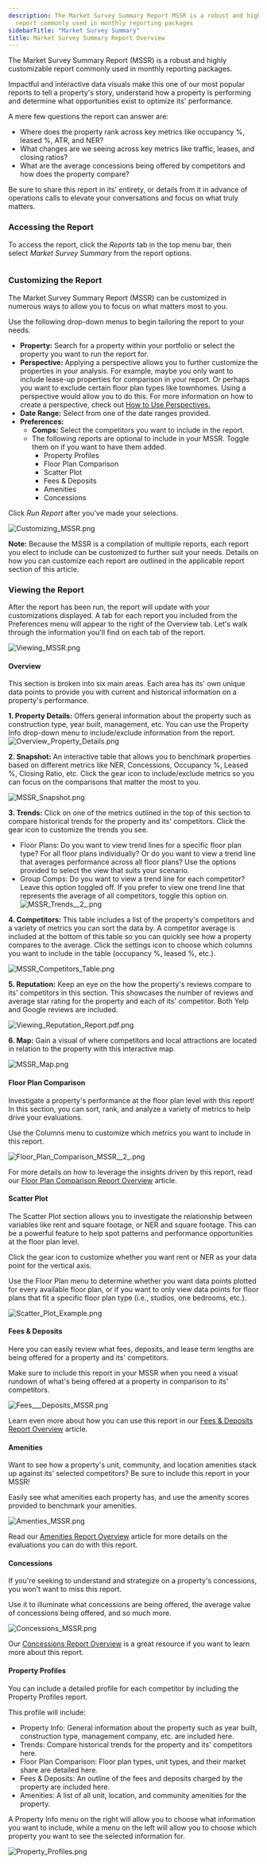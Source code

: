 ```yaml
---
description: The Market Survey Summary Report MSSR is a robust and highly customizable
  report commonly used in monthly reporting packages
sidebarTitle: "Market Survey Summary"
title: Market Survey Summary Report Overview
---
```


The Market Survey Summary Report (MSSR) is a robust and highly customizable report commonly used in monthly reporting packages.


Impactful and interactive data visuals make this one of our most popular reports to tell a property's story, understand how a property is performing and determine what opportunities exist to optimize its' performance. 


A mere few questions the report can answer are:


+ Where does the property rank across key metrics like occupancy %, leased %, ATR, and NER?
+ What changes are we seeing across key metrics like traffic, leases, and closing ratios?
+ What are the average concessions being offered by competitors and how does the property compare?


Be sure to share this report in its' entirety, or details from it in advance of operations calls to elevate your conversations and focus on what truly matters. 


### Accessing the Report


To access the report, click the *Reports* tab in the top menu bar, then select *Market Survey Summary* from the report options. 


<Frame caption="Overview of customizable report options for property and research data.">
  <img src="/images/radix/f387ba8a59f910c38b77fa8364e803d4084856c2.png" alt="" />
</Frame>


### Customizing the Report


The Market Survey Summary Report (MSSR) can be customized in numerous ways to allow you to focus on what matters most to you. 


Use the following drop-down menus to begin tailoring the report to your needs.


* **Property:** Search for a property within your portfolio or select the property you want to run the report for.
* **Perspective:** Applying a perspective allows you to further customize the properties in your analysis. For example, maybe you only want to include lease-up properties for comparison in your report. Or perhaps you want to exclude certain floor plan types like townhomes. Using a perspective would allow you to do this. For more information on how to create a perspective, check out [How to Use Perspectives.](../evaluating-your-portfolio-s-performance/how-to-use-perspectives.mdx)
* **Date Range:** Select from one of the date ranges provided.
* **Preferences:**
	+ **Comps:** Select the competitors you want to include in the report.
	+ The following reports are optional to include in your MSSR. Toggle them on if you want to have them added.
		- Property Profiles
		- Floor Plan Comparison
		- Scatter Plot
		- Fees & Deposits
		- Amenities
		- Concessions


Click *Run Report* after you've made your selections. 


<Frame caption="Market survey report interface with property selection and preferences menu.">
  <img src="/images/radix/f12a976c3d23df20905f64d619e8fbe0d5cbfde1.png" alt="Customizing_MSSR.png" />
</Frame>


**Note:** Because the MSSR is a compilation of multiple reports, each report you elect to include can be customized to further suit your needs. Details on how you can customize each report are outlined in the applicable report section of this article. 


### Viewing the Report


After the report has been run, the report will update with your customizations displayed. A tab for each report you included from the Preferences menu will appear to the right of the Overview tab. Let's walk through the information you'll find on each tab of the report. 


<Frame caption="Market survey summary for Augustus Apartments, displaying property details and last survey date.">
  <img src="/images/radix/ac3d05828103fd2ac063ad99c9e9b8c1013b12ad.png" alt="Viewing_MSSR.png" />
</Frame>


#### Overview


This section is broken into six main areas. Each area has its' own unique data points to provide you with current and historical information on a property's performance. 


**1. Property Details:** Offers general information about the property such as construction type, year built, management, etc. You can use the Property Info drop-down menu to include/exclude information from the report.![Overview_Property_Details.png](/images/radix/32d8094ed993dcb59912eba735b3eee54e3927c7.png)


**2. Snapshot:** An interactive table that allows you to benchmark properties based on different metrics like NER, Concessions, Occupancy %, Leased %, Closing Ratio, etc. Click the gear icon to include/exclude metrics so you can focus on the comparisons that matter the most to you. 


<Frame caption="Market survey summary displaying apartment metrics and rankings in Scottsdale, AZ.">
  <img src="/images/radix/926c5ac1582ffc4e98f97becbf03a9edc4d95bee.png" alt="MSSR_Snapshot.png" />
</Frame>


**3. Trends:** Click on one of the metrics outlined in the top of this section to compare historical trends for the property and its' competitors. Click the gear icon to customize the trends you see.


* Floor Plans: Do you want to view trend lines for a specific floor plan type? For all floor plans individually? Or do you want to view a trend line that averages performance across all floor plans? Use the options provided to select the view that suits your scenario.
* Group Comps: Do you want to view a trend line for each competitor? Leave this option toggled off. If you prefer to view one trend line that represents the average of all competitors, toggle this option on.![MSSR_Trends__2_.png](/images/radix/63d08262d1e0e969e088939edc1624e80d19265c.png)


**4. Competitors:** This table includes a list of the property's competitors and a variety of metrics you can sort the data by. A competitor average is included at the bottom of this table so you can quickly see how a property compares to the average. Click the settings icon to choose which columns you want to include in the table (occupancy %, leased %, etc.).


<Frame caption="Table displaying competitor apartment data, including occupancy and leasing percentages.">
  <img src="/images/radix/de5cf57dd3878178c234876e775dd78ae41cce5a.png" alt="MSSR_Competitors_Table.png" />
</Frame>


**5. Reputation:** Keep an eye on the how the property's reviews compare to its' competitors in this section. This showcases the number of reviews and average star rating for the property and each of its' competitor. Both Yelp and Google reviews are included.


<Frame caption="Table displaying property names, addresses, and review ratings from Yelp and Google.">
  <img src="/images/radix/70e4f149e6ad4d82392a5e611c2ea1a759f8fa5a.png" alt="Viewing_Reputation_Report.pdf.png" />
</Frame>


**6. Map:** Gain a visual of where competitors and local attractions are located in relation to the property with this interactive map.


<Frame caption="Map displaying locations of various apartments in the Phoenix area.">
  <img src="/images/radix/cf1c12604cd22a8a333c8715b459b003b7aaa0ad.png" alt="MSSR_Map.png" />
</Frame>


#### Floor Plan Comparison


Investigate a property's performance at the floor plan level with this report! In this section, you can sort, rank, and analyze a variety of metrics to help drive your evaluations. 


Use the Columns menu to customize which metrics you want to include in this report. 


<Frame caption="Table displaying floor plan comparison for various properties with key metrics.">
  <img src="/images/radix/9a5004bcc983bea063c83c7047523e40af0b6921.png" alt="Floor_Plan_Comparison_MSSR__2_.png" />
</Frame>


For more details on how to leverage the insights driven by this report, read our [Floor Plan Comparison Report Overview](floor-plan-comparison-report-overview.mdx) article. 


#### Scatter Plot


The Scatter Plot section allows you to investigate the relationship between variables like rent and square footage, or NER and square footage. This can be a powerful feature to help spot patterns and performance opportunities at the floor plan level.


Click the gear icon to customize whether you want rent or NER as your data point for the vertical axis.


Use the Floor Plan menu to determine whether you want data points plotted for every available floor plan, or if you want to only view data points for floor plans that fit a specific floor plan type (i.e., studios, one bedrooms, etc.). 


<Frame caption="Scatter plot displaying rent versus square footage for various apartment complexes.">
  <img src="/images/radix/fa4821e81663f3eee9dd9fbeb761f245a2720af9.png" alt="Scatter_Plot_Example.png" />
</Frame>


#### Fees & Deposits


Here you can easily review what fees, deposits, and lease term lengths are being offered for a property and its' competitors. 


Make sure to include this report in your MSSR when you need a visual rundown of what's being offered at a property in comparison to its' competitors. 


<Frame caption="Table displaying fees and deposits for various apartment complexes.">
  <img src="/images/radix/65467e074a315135b27331c7f030ca8f4b1e3cab.png" alt="Fees___Deposits_MSSR.png" />
</Frame>


Learn even more about how you can use this report in our [Fees & Deposits Report Overview](fees-deposits-report-overview.mdx) article.


#### Amenities


Want to see how a property's unit, community, and location amenities stack up against its' selected competitors? Be sure to include this report in your MSSR! 


Easily see what amenities each property has, and use the amenity scores provided to benchmark your amenities. 


<Frame caption="Amenities comparison table for various apartment complexes, including scores and available features.">
  <img src="/images/radix/43363da3d56a71a1e4ce0b15d0b25bf7138d4513.png" alt="Amenties_MSSR.png" />
</Frame>


Read our [Amenities Report Overview](amenities-report-overview.mdx) article for more details on the evaluations you can do with this report. 


#### Concessions


If you're seeking to understand and strategize on a property's concessions, you won't want to miss this report.


Use it to illuminate what concessions are being offered, the average value of concessions being offered, and so much more. 


<Frame caption="Concessions report for Augustus Apartments with market rent and concession metrics.">
  <img src="/images/radix/ad9d0315aae0e3a519607016f10b5badf25495af.png" alt="Concessions_MSSR.png" />
</Frame>


Our [Concessions Report Overview](concessions-report-overview.mdx) is a great resource if you want to learn more about this report. 


#### Property Profiles


You can include a detailed profile for each competitor by including the Property Profiles report.


This profile will include:


* Property Info: General information about the property such as year built, construction type, management company, etc. are included here.
* Trends: Compare historical trends for the property and its' competitors here.
* Floor Plan Comparison: Floor plan types, unit types, and their market share are detailed here.
* Fees & Deposits: An outline of the fees and deposits charged by the property are included here.
* Amenities: A list of all unit, location, and community amenities for the property.


A Property Info menu on the right will allow you to choose what information you want to include, while a menu on the left will allow you to choose which property you want to see the selected information for. 


<Frame caption="Property profile for Augustus Apartments, displaying key details and contact information.">
  <img src="/images/radix/716255fa6fcd41def1f6bf971690f566f1af2cd4.png" alt="Property_Profiles.png" />
</Frame>
